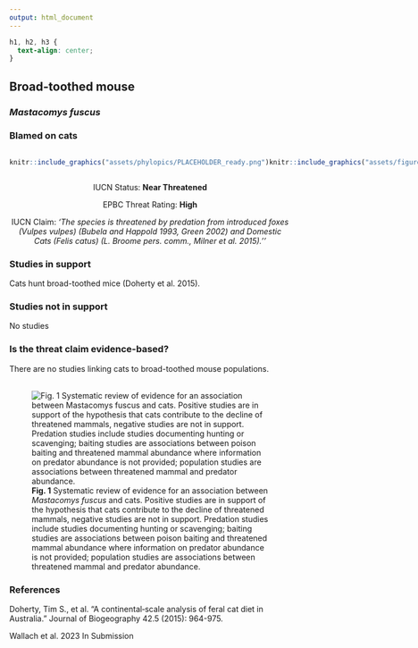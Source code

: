 ```yaml
---
output: html_document
---
```

```css
h1, h2, h3 {
  text-align: center;
}
```

## **Broad-toothed mouse**
### *Mastacomys fuscus*
### Blamed on cats

:::: {style="display: flex;"}

::: {}
  ```r
  knitr::include_graphics("assets/phylopics/PLACEHOLDER_ready.png")
  ```
:::

::: {}

:::

::: {}
  ```r
  knitr::include_graphics("assets/figures/Map_Cat_Mastacomys fuscus.png")
  ```
:::

::::
<center>
IUCN Status: **Near Threatened**

EPBC Threat Rating: **High**

IUCN Claim: *'The species is threatened by predation from introduced foxes (Vulpes vulpes) (Bubela and Happold 1993, Green 2002) and Domestic Cats (Felis catus) (L. Broome pers. comm., Milner et al. 2015).''*

</center>

### Studies in support

Cats hunt broad-toothed mice (Doherty et al. 2015).

### Studies not in support

No studies

### Is the threat claim evidence-based?

There are no studies linking cats to broad-toothed mouse populations.
<br>
<br>

![**Fig. 1**  Systematic review of evidence for an association between *Mastacomys fuscus* and cats. Positive studies are in support of the hypothesis that cats contribute to the decline of threatened mammals, negative studies are not in support. Predation studies include studies documenting hunting or scavenging; baiting studies are associations between poison baiting and threatened mammal abundance where information on predator abundance is not provided; population studies are associations between threatened mammal and predator abundance.](assets/figures/Main_Evidence_Cat_Mastacomys fuscus.png)

### References

Doherty, Tim S., et al. "A continental‐scale analysis of feral cat diet in Australia." Journal of Biogeography 42.5 (2015): 964-975.

Wallach et al. 2023 In Submission

